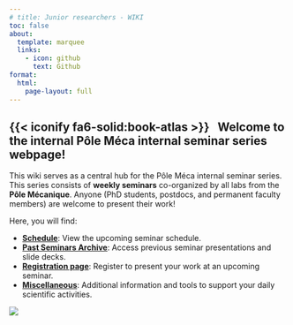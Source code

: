```yaml
---
# title: Junior researchers - WIKI
toc: false
about:
  template: marquee
  links:
    - icon: github
      text: Github
format:
  html:
    page-layout: full
---
```


## {{< iconify fa6-solid:book-atlas >}} &nbsp; Welcome to the internal Pôle Méca internal seminar series webpage!

This wiki serves as a central hub for the Pôle Méca internal seminar series. This series consists of **weekly seminars** co-organized by all labs from the **Pôle Mécanique**. Anyone (PhD students, postdocs, and permanent faculty members) are welcome to present their work!

Here, you will find:

* [**Schedule**](Schedule.qmd): View the upcoming seminar schedule.
* [**Past Seminars Archive**](PastSeminarsArchive.qmd): Access previous seminar presentations and slide decks.
* [**Registration page**](Registration.qmd): Register to present your work at an upcoming seminar.
* [**Miscellaneous**](AdditionalResources.qmd): Additional information and tools to support your daily scientific activities.

![](Resources/Images/PoleMeca.png)

